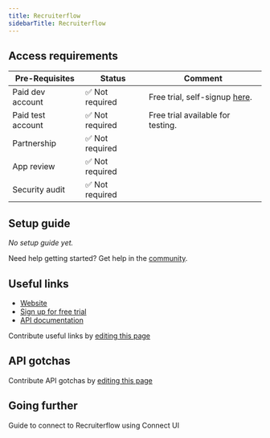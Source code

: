 ```yaml
---
title: Recruiterflow
sidebarTitle: Recruiterflow
---
```



<Overview />
<PreBuiltTooling />
<PreBuiltUseCases />

## Access requirements

| Pre-Requisites | Status | Comment|
| - | - | - |
| Paid dev account | ✅ Not required | Free trial, self-signup [here](https://recruiterflow.com/sign-up). |
| Paid test account | ✅ Not required | Free trial available for testing. |
| Partnership | ✅ Not required | |
| App review | ✅ Not required | |
| Security audit | ✅ Not required | |

## Setup guide

_No setup guide yet._

<Tip>Need help getting started? Get help in the [community](https://nango.dev/slack).</Tip>

## Useful links

- [Website](https://recruiterflow.com/)
- [Sign up for free trial](https://recruiterflow.com/sign-up)
- [API documentation](https://recruiterflow.com/api)

<Note>Contribute useful links by [editing this page](https://github.com/nangohq/nango/tree/master/docs/integrations/all/recruiterflow.mdx)</Note>

## API gotchas


<Note>Contribute API gotchas by [editing this page](https://github.com/nangohq/nango/tree/master/docs/integrations/all/recruiterflow.mdx)</Note> 

## Going further

<Card title="Connect to Recruiterflow" icon="link" href="/integrations/all/recruiterflow/connect" horizontal>
  Guide to connect to Recruiterflow using Connect UI
</Card>